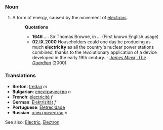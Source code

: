 ===Noun===
#A form of energy, caused by the movement of [[electron]]s.
#:'''Quotations'''
#:*'''1646''' .... Sir Thomas Browne, in ''...'' (First known English usage)
#:*'''02.IX.2000''' Householders could one day be producing as much '''electricity''' as all the country's nuclear power stations combined, thanks to the revolutionary application of a device developed in the early 19th century. - ''[http://www.guardian.co.uk/renewable/Story/0,2763,363461,00.html James Meek, The Guardian]'' (2000)

===Translations===
*'''Breton''': [[tredan]] ''m''
*'''Bulgarian''': [[електричество]] ''n''
*'''French''': [[électricité]] ''f''
*'''German''': [[Elektrizität]] ''f''
*'''Portuguese''': [[Eletrecidade]]
*'''Russian''': [[электричество]] ''n''


See also: [[Electric]], [[Electron]]
